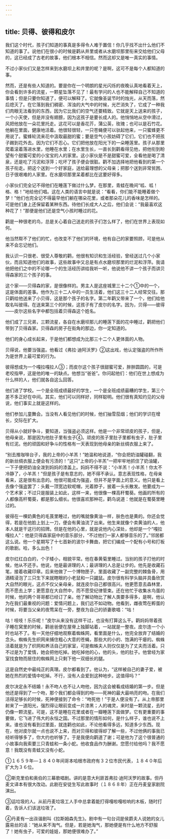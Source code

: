 ```yaml
---
---
---
```

title: 贝得、彼得和皮尔
---




我们这个时代，孩子们知道的事真是多得令人难于置信！你几乎找不出什么他们不知道的事了。说他们在很小的时候是鹳从井里或者从水磨坝那里衔来交给他们父母的，这已经成了古老的故事，他们根本不相信。然而这却又是唯一真实的事情。

不过小家伙们又是怎样来到水磨坝上和井里的呢？是啊，这可不是每个人都知道的事。

然而，还是有些人知道的。要是你在一个明朗的星光闪烁的夜晚认真地看着天上，你会看到许多的流星，一颗星坠落不见了！最有学问的人也不能解释自己不知道的事情；但是只要你知道了，便可以解释了。它就像圣诞节时的烛光，从天而落，然后熄灭了。在它落到我们稠密、浑浊的大气中的时候，光芒消失了，它成了一种我们肉眼无法看到的东西，因为它比我们的空气还要精致。它就是天上送来的孩子，一个小天使，但是并没有翅膀，因为这孩子是要长成人的。他悄悄地从空中滑过，风把他放在一朵花里托走。这花可以是香花芥，蒲公英，玫瑰；也可以是石竹花。他躺在里面，健康地活着。他很轻很轻，一只苍蝇便可以驮起他来，一只蜜蜂更不用说了。蜜蜂轮流来花中汲取最甜的蜜；要是空气小孩妨碍了它们，它们也不把孩子踢到花外去。因为它们不忍心。它们把他放在阳光下的一朵睡莲里。孩子从那里爬着滚着落进水里，他睡在水里；在水里生长，一直长到鹳看得见他，把他衔到盼望有个甜蜜可爱的小宝宝的人的家里。这小家伙是不是甜蜜可爱，全看他是喝了清泉，还是吃了污泥和浮萍；吃坏了孩子便会很脏。鹳不加选择地把他看到的第一个孩子衔走。把这个送到一个好家庭，送给最理想的父母亲；把那个送到非常贫困、日子很艰难的人家里。在水磨坝那里呆着都比在这要好得多。

小家伙们完全记不得他们在睡莲下做过什么梦。在那里，青蛙在晚间“呱、呱！格、格！”地给他们唱。这在人类的语言中就是说：“看看，你们能不能睡着做个梦！”他们也完全记不得最早他们躺在哪朵花里，或者那朵花儿的香味是怎样的。可是他们身上还保留着某种东西。待他们长成大人之后，他们会说：“我最喜欢这种花了！”那便是他们还是空气小孩时睡过的花。

鹳是一种很老的鸟，总是关心着自己送走的孩子们怎么样了，他们在世界上表现如何。

他当然帮不了他们的忙，也改变不了他们的环境，他有自己的家要照顾，可是他从来不会忘记他们。

我认识一只很老、很受人尊敬的鹳，他很有知识和生活经验，曾经送过几个小家伙，而且知道他们的故事，这些故事中又总是有点水磨坝那里的烂泥和浮萍。我请他把他们之中的不论哪一个的生活经历讲给我听一听，他说他不讲一个孩子而讲贝得森家的三个孩子的事。

这个家——贝得森的家，是很像样的。男主人是这座城里三十二个①中的一个，这是体面的差事。他作为三十二人中的一员生活着，他们这三十二人经常交往。那只鹳给他送来了小贝得，这是那个孩子的名字。第二年鹳又带来了一个，他们给他取名叫彼得。在送来第三个的时候，这孩子有了皮尔的名字。因为，贝得——彼得——皮尔这些名字中都包括着贝得森这个姓名。

他们成了三兄弟，三颗流星，各自在水磨坝那儿的睡莲下面的花中睡过，鹳把他们带到了贝得森家。贝得森的房子在街角的那边，你一定知道的。

他们的身心成长起来，于是他们都想成为比那三十二个人更体面的人物。

贝得说，他要当强盗。他看过《弗拉·迪阿沃罗》②这出戏，他认定强盗的所作所为是世界上最可爱的行为。

彼得想成为一个嘎拉嘎拉人③；而皮尔这个孩子很甜蜜可爱，胖胖圆圆的，可是老咬指甲，这是他的唯一的缺点。他想当“爸爸”。你问起他们：他们在世上想成为什么样的人，他们就各自这么回答。

他们进了学校。一个是全班成绩最好的学生，一个是全班成绩最糟的学生，第三个差不多正好在中间。其实，他们可以同样好，同样聪明。他们很有真知灼见的父母说，他们事实上就是这样的。

他们参加儿童舞会。当没有人看见他们的时候，他们抽雪茄烟；他们的学识在增长，交际在扩大。

贝得从小就好争斗，要知道，当强盗必须这样。他是一个非常顽皮的孩子，但是，他母亲说，那是因为他肚子里有虫子④。顽皮的孩子里肚子里都有虫子，肚子里有烂泥。他的顽固和好争斗的性格有一天表现到他母亲的新丝绸衣服上来了。

“别去推咖啡台子，我的上帝的小羊羔！”她温和地说道，“你会把奶油罐碰翻，我的新丝绸衣服上便会有污渍的！”这只“上帝的小羊羔”一把牢牢地抓住了奶油罐，一下子便把奶油全泼到妈妈的漆盖上。妈妈不得不说：“小羊羔！小羊羔！你太不冷静了，小羊羔！”但是孩子是有意志的，她不得不承认。意志表现性格，在母亲看来，这是很有出息的。他很可能成为强盗，但并不是字面上的意义。他只是看上去像个强盗罢了：头戴一顶宽边软呢帽，光着脖子，披着一头长散发。他要成为一个艺术家；不过只是服装上如此，这样一来，他很像一棵高秆蜀葵。他画的所有的人都像高秆蜀葵，都是那么细长。他很喜欢那种花，鹳鸟说道：他就是在蜀葵里睡过的。

彼得在一棵奶黄色的毛茛里睡过，他的嘴就像黄油一样，肤色也是黄的。你还会觉得，若是在他脸上划上一刀，便会有黄油流了出来。他生来就像个卖黄油的人，他本人就是干这行的招牌。但是在他的心里，就是说他内心深处，他却是一个“嘎拉嘎拉人”：他是贝得森家庭中的音乐部分，“不过他们一家人都够音乐的了。”邻居都这么说。他一个星期写了十七首新的波尔卡舞曲，把它们编成一个配有小号和打板的歌剧。哈，多么出色！

皮尔红红白白的，个子矮小，相貌平常。他在春黄菊里睡过。当别的孩子打他的时候，他从不还手。他说，他是最讲理的人；最讲理的人总是让步的。他先是收藏石笔，接着收藏印章。后来他做了一个博物匣子，里面收藏了一副完整的棘鱼骨，用酒精浸泡了三只生下来就瞎眼的小老鼠和一只鼹鼠。皮尔很有科学头脑并具备欣赏大自然的眼光，这点不仅父亲母亲，就连皮尔自己都很高兴。他更愿意去森林里，而不愿去上学；更愿意在大自然中，而不愿受纪律管束。还在他忙于收集水鸟蛋的时候，他的两个哥哥都已经订了亲。他了解动物比了解人类要多得多，是啊，他认为在我们最重视的问题：爱情问题上，我们远不如动物。他看到，雌夜莺在孵蛋的时候，将要当父亲的夜莺呆在一旁，整夜为自己的骄妻歌唱：“咕！

咕！吱吱！乐乐呢！”皮尔从来没有这样干过，也没有打算这么干。鹳妈妈带着孩子睡在窝里的时候，鹳爸爸便在屋脊上独脚站着，一站就是一整夜。皮尔连一个小时也站不了。有一天他仔细地观察着蜘蛛网，看里面是什么，他完全放弃了结婚的念头。蜘蛛先生织网来捕住粗心大意的苍蝇，那些大的小的、饱满的干瘪的。蜘蛛活着就是为了织网和养活自己的家室，可是蜘蛛夫人则仅仅是为了丈夫而活着。只不过是为了爱情，她会把他吃掉。她吃掉他的心，他的头，他的肚子。他曾经为家室找食物而居住的蜘蛛网上只剩下他一双细长的腿。

这是自然史中最纯正的真理。皮尔都看到了。他认为，“这样被自己的妻子爱，被她在热烈的爱情中吃掉。不行，没有人会爱到这种地步。这值得吗？”

皮尔决定永不结婚！永不吻人也不让人吻他，因为这会被看成结婚的第一步。但是他还是得到了一个吻，那个我们都会得到的吻——死神的最大最响亮的吻。在我们活得足够长的时候，死神便接到了命令：“吻死他！”于是人便没有了。从上帝那里射来了一道阳光，强烈得让眼前变成一片漆黑；人的魂灵，来时是一颗流星，去时仍像一颗流星。可是，这不是睡在花里或者在一瓣睡莲下面做梦。它有更重要的事要做，它飞进了伟大的永恒之国。不过那里的情形如何，是什么样子，谁也说不上来。谁也没有看到过里面，就连鹳也如此，不论他看得多远，知道多少东西。现在，他对皮尔就一点也说不上来，而对贝得和彼得却了解一些，不过他俩的事我已经听得够多了，你大约也听够了。于是我便向鹳道了谢；可是他为了这个很普通的小故事向我索要三只青蛙和一条小蛇。他收食品作为酬谢。您愿付给他吗？我不愿意！我既没有青蛙又没有小蛇。

①１６５９年—１８４０年间哥本哈根市政府有３２位市民代表，１８４０年后扩大为３６位。

②斯克里伯和奥伯的三幕歌唱剧。讲的是意大利匪首弗拉·迪阿沃罗的故事。但丹麦文译本有很大改动。此剧在安徒生写此故事时（１８６８年）正在丹麦皇家剧院演出。

③运垃圾的人。从前丹麦垃圾工人手中总拿着能打得嘎啦嘎啦响的木板，随时打着，告诉人们该送垃圾了。

④丹麦有一出诙谐剧叫《拉斯姆森先生》。剧中有一句台词是侯爵夫人说她的女儿露易丝的话：“她从来不淘气。但是，若是她淘气，那她便是有什么地方不舒服了！她有虫子，可爱的娃娃，那她便很难办了。”